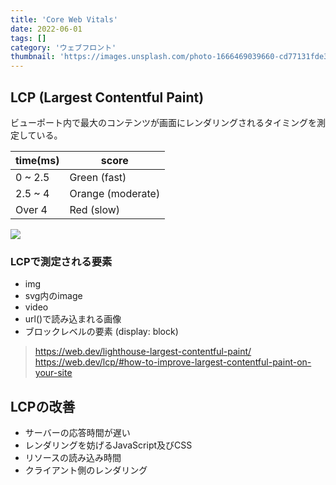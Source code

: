 ```yaml
---
title: 'Core Web Vitals'
date: 2022-06-01
tags: []
category: 'ウェブフロント'
thumbnail: 'https://images.unsplash.com/photo-1666469039660-cd77131fde3d?crop=entropy&cs=tinysrgb&fit=max&fm=jpg&ixid=MnwzNzQ1NzR8MHwxfHJhbmRvbXx8fHx8fHx8fDE2NjY1MjE4OTk&ixlib=rb-4.0.3&q=80&w=1080'
---
```


## LCP (Largest Contentful Paint)

ビューポート内で最大のコンテンツが画面にレンダリングされるタイミングを測定している。

| time(ms) | score             |
| -------- | ----------------- |
| 0 ~ 2.5  | Green (fast)      |
| 2.5 ~ 4  | Orange (moderate) |
| Over 4   | Red (slow)        |

![](https://web-dev.imgix.net/image/tcFciHGuF3MxnTr1y5ue01OGLBn2/elqsdYqQEefWJbUM2qMO.svg)

### LCPで測定される要素

- img
- svg内のimage
- video
- url()で読み込まれる画像
- ブロックレベルの要素 (display: block)

> https://web.dev/lighthouse-largest-contentful-paint/
> https://web.dev/lcp/#how-to-improve-largest-contentful-paint-on-your-site

## LCPの改善

- サーバーの応答時間が遅い
- レンダリングを妨げるJavaScript及びCSS
- リソースの読み込み時間
- クライアント側のレンダリング
